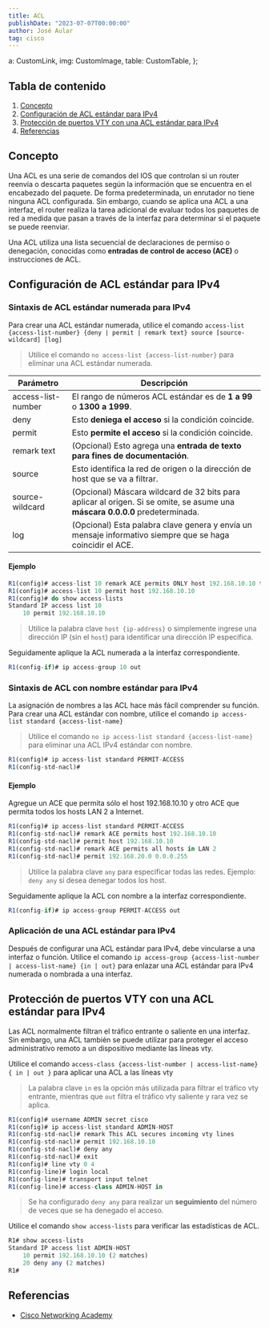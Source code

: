 ```yaml
---
title: ACL
publishDate: "2023-07-07T00:00:00"
author: José Aular
tag: cisco
---
```


  a: CustomLink,
  img: CustomImage,
  table: CustomTable,
};

## Tabla de contenido

1.  [Concepto](/blog/acl#concepto)
2.  [Configuración de ACL estándar para IPv4](/blog/acl#configuración-de-acl-estándar-para-ipv4)
3.  [Protección de puertos VTY con una ACL estándar para IPv4](/blog/acl#protección-de-puertos-vty-con-una-acl-estándar-para-ipv4)
4.  [Referencias](/blog/acl#referencias)

## Concepto

Una ACL es una serie de comandos del IOS que controlan si un router reenvía o descarta paquetes según la información que se encuentra en el encabezado del paquete. De forma predeterminada, un enrutador no tiene ninguna ACL configurada. Sin embargo, cuando se aplica una ACL a una interfaz, el router realiza la tarea adicional de evaluar todos los paquetes de red a medida que pasan a través de la interfaz para determinar si el paquete se puede reenviar.

Una ACL utiliza una lista secuencial de declaraciones de permiso o denegación, conocidas como **entradas de control de acceso (ACE)** o instrucciones de ACL.

## Configuración de ACL estándar para IPv4

### Sintaxis de ACL estándar numerada para IPv4

Para crear una ACL estándar numerada, utilice el comando `access-list {access-list-number} {deny | permit | remark text} source [source-wildcard] [log]`

> Utilice el comando `no access-list {access-list-number}` para eliminar una ACL estándar numerada.

| Parámetro          | Descripción                                                                                                                  |
| ------------------ | ---------------------------------------------------------------------------------------------------------------------------- |
| access-list-number | El rango de números ACL estándar es de **1 a 99** o **1300 a 1999**.                                                         |
| deny               | Esto **deniega el acceso** si la condición coincide.                                                                         |
| permit             | Esto **permite el acceso** si la condición coincide.                                                                         |
| remark text        | (Opcional) Esto agrega una **entrada de texto para fines de documentación**.                                                 |
| source             | Esto identifica la red de origen o la dirección de host que se va a filtrar.                                                 |
| source-wildcard    | (Opcional) Máscara wildcard de 32 bits para aplicar al origen. Si se omite, se asume una **máscara 0.0.0.0** predeterminada. |
| log                | (Opcional) Esta palabra clave genera y envía un mensaje informativo siempre que se haga coincidir el ACE.                    |

#### Ejemplo

```js title="R1" {2}
R1(config)# access-list 10 remark ACE permits ONLY host 192.168.10.10 to the internet
R1(config)# access-list 10 permit host 192.168.10.10
R1(config)# do show access-lists
Standard IP access list 10
    10 permit 192.168.10.10
```

> Utilice la palabra clave `host {ip-address}` o simplemente ingrese una dirección IP (sin el `host`) para identificar una dirección IP específica.

Seguidamente aplique la ACL numerada a la interfaz correspondiente.

```js title="R1"
R1(config-if)# ip access-group 10 out
```

### Sintaxis de ACL con nombre estándar para IPv4

La asignación de nombres a las ACL hace más fácil comprender su función. Para crear una ACL estándar con nombre, utilice el comando `ip access-list standard {access-list-name}`

> Utilice el comando `no ip access-list standard {access-list-name}` para eliminar una ACL IPv4 estándar con nombre.

```js title="R1"
R1(config)# ip access-list standard PERMIT-ACCESS
R1(config-std-nacl)#
```

#### Ejemplo

Agregue un ACE que permita sólo el host 192.168.10.10 y otro ACE que permita todos los hosts LAN 2 a Internet.

```js title="R1" {3,5}
R1(config)# ip access-list standard PERMIT-ACCESS
R1(config-std-nacl)# remark ACE permits host 192.168.10.10
R1(config-std-nacl)# permit host 192.168.10.10
R1(config-std-nacl)# remark ACE permits all hosts in LAN 2
R1(config-std-nacl)# permit 192.168.20.0 0.0.0.255
```

> Utilice la palabra clave `any` para especificar todas las redes. Ejemplo: `deny any` si desea denegar todos los host.

Seguidamente aplique la ACL con nombre a la interfaz correspondiente.

```js title="R1"
R1(config-if)# ip access-group PERMIT-ACCESS out
```

### Aplicación de una ACL estándar para IPv4

Después de configurar una ACL estándar para IPv4, debe vincularse a una interfaz o función. Utilice el comando `ip access-group {access-list-number | access-list-name} {in | out}` para enlazar una ACL estándar para IPv4 numerada o nombrada a una interfaz.

## Protección de puertos VTY con una ACL estándar para IPv4

Las ACL normalmente filtran el tráfico entrante o saliente en una interfaz. Sin embargo, una ACL también se puede utilizar para proteger el acceso administrativo remoto a un dispositivo mediante las líneas vty.

Utilice el comando `access-class {access-list-number | access-list-name} { in | out }` para aplicar una ACL a las líneas vty

> La palabra clave `in` es la opción más utilizada para filtrar el tráfico vty entrante, mientras que `out` filtra el tráfico vty saliente y rara vez se aplica.

```js title="R1" {2,10}
R1(config)# username ADMIN secret cisco
R1(config)# ip access-list standard ADMIN-HOST
R1(config-std-nacl)# remark This ACL secures incoming vty lines
R1(config-std-nacl)# permit 192.168.10.10
R1(config-std-nacl)# deny any
R1(config-std-nacl)# exit
R1(config)# line vty 0 4
R1(config-line)# login local
R1(config-line)# transport input telnet
R1(config-line)# access-class ADMIN-HOST in
```

> Se ha configurado `deny any` para realizar un **seguimiento** del número de veces que se ha denegado el acceso.

Utilice el comando `show access-lists` para verificar las estadísticas de ACL.

```js title="R1" {1}
R1# show access-lists
Standard IP access list ADMIN-HOST
    10 permit 192.168.10.10 (2 matches)
    20 deny any (2 matches)
R1#
```

## Referencias

- [Cisco Networking Academy](https://www.netacad.com/)
